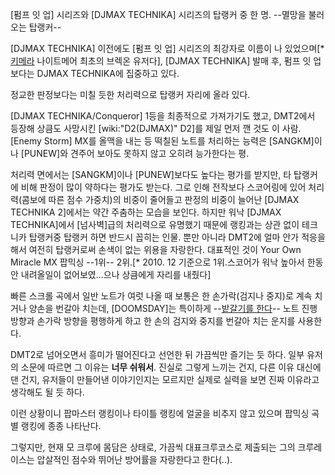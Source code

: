 [펌프 잇 업] 시리즈와 [DJMAX TECHNIKA] 시리즈의 탑랭커 중 한 명. --멸망을 불러오는 탑랭커--

[DJMAX TECHNIKA] 이전에도 [펌프 잇 업] 시리즈의 최강자로 이름이 나 있었으며[* [[키메라]] 나이트메어 최초의 브렉온 유저다], [DJMAX TECHNIKA] 발매 후, 펌프 잇 업보다는 DJMAX TECHNIKA에 집중하고 있다.

정교한 판정보다는 미칠 듯한 처리력으로 탑랭커 자리에 올라 있다.

[DJMAX TECHNIKA/Conqueror] 1등을 최종적으로 가져가기도 했고, DMT2에서 등장해 상큼도 사망시킨 [wiki:"D2(DJMAX)" D2]를 제일 먼저 깬 것도 이 사람. [Enemy Storm] MX를 올맥을 내는 등 떡칠된 노트를 처리하는 능력은 [SANGKM]이나 [PUNEW]와 견주어 보아도 못하지 않고 오히려 능가한다는 평.

처리력 면에서는 [SANGKM]이나 [PUNEW]보다도 높다는 평가를 받지만, 타 탑랭커에 비해 판정이 많이 약하다는 평가도 받는다. 그로 인해 전작보다 스코어링에 있어 처리력(콤보에 따른 점수 가중치)의 비중이 줄어들고 판정의 비중이 늘어난 [DJMAX TECHNIKA 2]에서는 약간 주춤하는 모습을 보인다. 하지만 워낙 [DJMAX TECHNIKA]에서 [넘사벽]급의 처리력으로 유명했기 때문에 랭킹과는 상관 없이 테크니카 탑랭커중 탑랭커 하면 반드시 꼽히는 인물. 뿐만 아니라 DMT2에 얼마 안가 적응을 해서 여전히 탑랭커로써 손색이 없는 위용을 자랑한다. 대표적인 것이 Your Own Miracle MX 팝믹싱 --1위-- 2위.[* 2010. 12 기준으로 1위.스코어가 워낙 높아서 한동안 내려올일이 없어보였...으나 상큼에게 자리를 내줬다]

빠른 스크롤 곡에서 일반 노트가 여럿 나올 때 보통은 한 손가락(검지나 중지)로 계속 치거나 양손을 번갈아 치는데, [DOOMSDAY]는 특이하게 --[http://www.youtube.com/watch?v=a7jDqtITXTY 밭갈기를 한다]-- 노트 진행 방향과 손가락 방향을 평행하게 하고 한 손의 검지와 중지를 번갈아 치는 운지를 사용한다.

DMT2로 넘어오면서 흥미가 떨어진다고 선언한 뒤 가끔씩만 즐기는 듯 하다. 일부 유저의 소문에 따르면 그 이유는 '''너무 쉬워서'''. 진실로 그렇게 느끼는 건지, 다른 이유 대신에 댄 건지, 유저들이 만들어낸 이야기인지는 모르지만 실제로 실력을 보면 진짜 이유라고 생각해도 될 듯 하다.

이런 상황이니 팝마스터 랭킹이나 타이틀 랭킹에 얼굴을 비추지 않고 있으며 팝믹싱 곡별 랭킹에 종종 나타난다.


그렇지만, 현재 모 크루에 몸담은 상태로, 가끔씩 대표크루코스로 제출되는 그의 크루레이스는 압살적인 점수와 뛰어난 방어률을 자랑한다고 한다(..).
